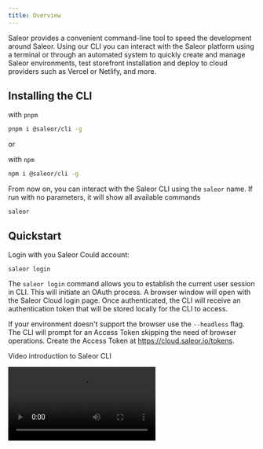 ```yaml
---
title: Overview
---
```



Saleor provides a convenient command-line tool to speed the development around Saleor. Using our CLI you can interact with the Saleor platform using a terminal or through an automated system to quickly create and manage Saleor environments, test storefront installation and deploy to cloud providers such as Vercel or Netlify, and more.

## Installing the CLI

with `pnpm`

```sh
pnpm i @saleor/cli -g
```

or

with `npm`

```sh
npm i @saleor/cli -g
```

From now on, you can interact with the Saleor CLI using the `saleor` name. If run with no parameters, it will show all available commands

```
saleor
```

## Quickstart

Login with you Saleor Could account:

```
saleor login
```

The `saleor login` command allows you to establish the current user session in CLI. This will initiate an OAuth process. A browser window will open with the Saleor Cloud login page. Once authenticated, the CLI will receive an authentication token that will be stored locally for the CLI to access.

If your environment doesn't support the browser use the `--headless` flag. The CLI will prompt for an Access Token skipping the need of browser operations. Create the Access Token at https://cloud.saleor.io/tokens.

Video introduction to Saleor CLI

<Video src="https://www.youtube.com/embed/b1TvC1UFk1w" />

## Common options

The following options can be used with all available commands

### --help

Show help

**Alias:** `-h`

```bash
saleor environment --help
```

### --json

Output the data as JSON

```bash
saleor environment list --json
```

### --short

Output data as text

```bash
saleor environment --short
```

**Default:** `false`

### --instance

Saleor instance to work with

**Alias:** `-u`, `--url`

```bash
saleor app install --instance="https://vercel.saleor.cloud/graphql/"
```

### --version

Show version number

**Alias:** `-V`

```bash
saleor --version
```



## Available commands

* [info](./commands/info.mdx#info)
* [status](./commands/status.mdx#status)
* [login](./commands/login.mdx#login)
* [logout](./commands/logout.mdx#logout)
* [example](./commands/example.mdx#example)
* [register](./commands/register.mdx#register)
* [trigger](./commands/trigger.mdx#trigger)
* [organization](./commands/organization.mdx#organization)
  * [organization show](./commands/organization.mdx#organization-show)
  * [organization list](./commands/organization.mdx#organization-list)
  * [organization remove](./commands/organization.mdx#organization-remove)
  * [organization permissions](./commands/organization.mdx#organization-permissions)
  * [organization switch](./commands/organization.mdx#organization-switch)
* [environment](./commands/environment.mdx#environment)
  * [environment auth](./commands/environment.mdx#environment-auth)
  * [environment clear](./commands/environment.mdx#environment-clear)
  * [environment cors](./commands/environment.mdx#environment-cors)
  * [environment create](./commands/environment.mdx#environment-create)
  * [environment list](./commands/environment.mdx#environment-list)
  * [environment maintenance](./commands/environment.mdx#environment-maintenance)
  * [environment origins](./commands/environment.mdx#environment-origins)
  * [environment populate](./commands/environment.mdx#environment-populate)
  * [environment promote](./commands/environment.mdx#environment-promote)
  * [environment remove](./commands/environment.mdx#environment-remove)
  * [environment show](./commands/environment.mdx#environment-show)
  * [environment switch](./commands/environment.mdx#environment-switch)
  * [environment update](./commands/environment.mdx#environment-update)
  * [environment upgrade](./commands/environment.mdx#environment-upgrade)
* [backup](./commands/backup.mdx#backup)
  * [backup list](./commands/backup.mdx#backup-list)
  * [backup create](./commands/backup.mdx#backup-create)
  * [backup show](./commands/backup.mdx#backup-show)
  * [backup remove](./commands/backup.mdx#backup-remove)
  * [backup restore](./commands/backup.mdx#backup-restore)
* [task](./commands/task.mdx#task)
  * [task list](./commands/task.mdx#task-list)
* [job](./commands/job.mdx#job)
  * [job list](./commands/job.mdx#job-list)
* [project](./commands/project.mdx#project)
  * [project list](./commands/project.mdx#project-list)
  * [project create](./commands/project.mdx#project-create)
  * [project remove](./commands/project.mdx#project-remove)
  * [project show](./commands/project.mdx#project-show)
* [storefront](./commands/storefront.mdx#storefront)
  * [storefront create](./commands/storefront.mdx#storefront-create)
* [telemetry](./commands/telemetry.mdx#telemetry)
  * [telemetry disable](./commands/telemetry.mdx#telemetry-disable)
  * [telemetry enable](./commands/telemetry.mdx#telemetry-enable)
  * [telemetry status](./commands/telemetry.mdx#telemetry-status)
* [webhook](./commands/webhook.mdx#webhook)
  * [webhook list](./commands/webhook.mdx#webhook-list)
  * [webhook create](./commands/webhook.mdx#webhook-create)
  * [webhook edit](./commands/webhook.mdx#webhook-edit)
  * [webhook update](./commands/webhook.mdx#webhook-update)
  * [webhook dry-run](./commands/webhook.mdx#webhook-dry-run)
* [app](./commands/app.mdx#app)
  * [app list](./commands/app.mdx#app-list)
  * [app install](./commands/app.mdx#app-install)
  * [app uninstall](./commands/app.mdx#app-uninstall)
  * [app create](./commands/app.mdx#app-create)
  * [app tunnel](./commands/app.mdx#app-tunnel)
  * [app token](./commands/app.mdx#app-token)
  * [app permission](./commands/app.mdx#app-permission)
  * [app template](./commands/app.mdx#app-template)
  * [app remove](./commands/app.mdx#app-remove)
* [vercel](./commands/vercel.mdx#vercel)
  * [vercel login](./commands/vercel.mdx#vercel-login)
* [github](./commands/github.mdx#github)
  * [github login](./commands/github.mdx#github-login)
* [open](./commands/open.mdx#open)